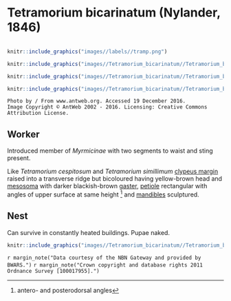 # **Tetramorium bicarinatum** (Nylander, 1846)

```marginfigure
```

```r
knitr::include_graphics("images//labels//tramp.png")
```

```r
knitr::include_graphics("images//Tetramorium_bicarinatum//Tetramorium_bicarinatum_head.jpg")
```

```r
knitr::include_graphics("images//Tetramorium_bicarinatum//Tetramorium_bicarinatum_top.jpg")
```

```r
knitr::include_graphics("images//Tetramorium_bicarinatum//Tetramorium_bicarinatum_side.jpg")
```

```block
Photo by / From www.antweb.org. Accessed 19 December 2016.
Image Copyright © AntWeb 2002 - 2016. Licensing: Creative Commons Attribution License.
```

## Worker
Introduced member of *Myrmicinae* with two segments to waist and sting present.

Like *Tetramorium cespitosum* and *Tetramorium simillimum* [clypeus margin](#glossary) raised into a transverse ridge but bicoloured having yellow-brown head and [mesosoma](#glossary) with darker blackish-brown [gaster](#glossary), [petiole](#glossary) rectangular with angles of upper surface at same height ^[antero- and posterodorsal angles] and [mandibles](#glossary) sculptured.

## Nest
Can survive in constantly heated buildings. Pupae naked.

```r
knitr::include_graphics("images//Tetramorium_bicarinatum//Tetramorium_bicarinatum_map.png")
```
`r margin_note("Data courtesy of the NBN Gateway and provided by BWARS.")`
`r margin_note("Crown copyright and database rights 2011 Ordnance Survey [100017955].")`

\pagebreak